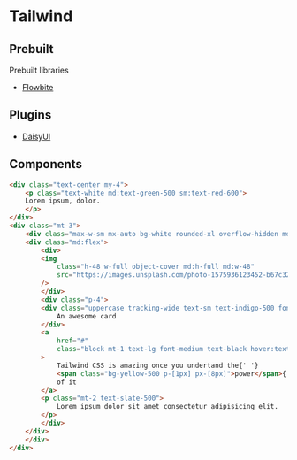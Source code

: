 # Tailwind

## Prebuilt

Prebuilt libraries

- [Flowbite](https://flowbite.com/docs/getting-started/introduction/)

## Plugins

- [DaisyUI](https://daisyui.com)

## Components

```html filename="How to make Responsive Design(Mobile First Approach)"
<div class="text-center my-4">
    <p class="text-white md:text-green-500 sm:text-red-600">
    Lorem ipsum, dolor.
    </p>
</div>
<div class="mt-3">
    <div class="max-w-sm mx-auto bg-white rounded-xl overflow-hidden md:max-w-2xl">
    <div class="md:flex">
        <div>
        <img
            class="h-48 w-full object-cover md:h-full md:w-48"
            src="https://images.unsplash.com/photo-1575936123452-b67c3203c357?ixlib=rb-4.0.3&ixid=M3wxMjA3fDB8MHxwaG90by1wYWdlfHx8fGVufDB8fHx8fA%3D%3D&auto=format&fit=crop&w=870&q=80"
        />
        </div>
        <div class="p-4">
        <div class="uppercase tracking-wide text-sm text-indigo-500 font-semibold">
            An awesome card
        </div>
        <a
            href="#"
            class="block mt-1 text-lg font-medium text-black hover:text-blue-700"
        >
            Tailwind CSS is amazing once you undertand the{' '}
            <span class="bg-yellow-500 p-[1px] px-[8px]">power</span>{' '}
            of it
        </a>
        <p class="mt-2 text-slate-500">
            Lorem ipsum dolor sit amet consectetur adipisicing elit.
        </p>
        </div>
    </div>
    </div>
</div>
```